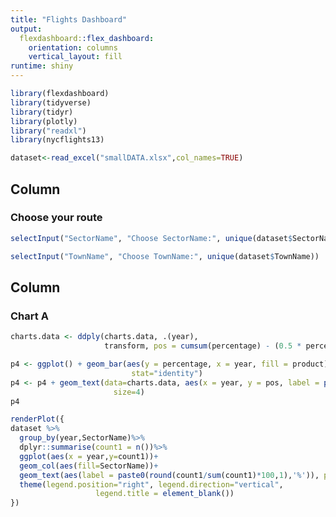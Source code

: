```yaml
---
title: "Flights Dashboard"
output: 
  flexdashboard::flex_dashboard:
    orientation: columns
    vertical_layout: fill
runtime: shiny
---
```


```r
library(flexdashboard)
library(tidyverse)
library(tidyr)
library(plotly)
library("readxl")
library(nycflights13)

dataset<-read_excel("smallDATA.xlsx",col_names=TRUE)

```


Column {.sidebar}
-----------------------------------------------------------------------

### Choose your route

```r

selectInput("SectorName", "Choose SectorName:", unique(dataset$SectorName))

selectInput("TownName", "Choose TownName:", unique(dataset$TownName))


```


Column {data-width=650}
-----------------------------------------------------------------------

### Chart A

```r

charts.data <- ddply(charts.data, .(year),
                     transform, pos = cumsum(percentage) - (0.5 * percentage))

p4 <- ggplot() + geom_bar(aes(y = percentage, x = year, fill = product), data = charts.data,
                           stat="identity")
p4 <- p4 + geom_text(data=charts.data, aes(x = year, y = pos, label = paste0(percentage,"%")),
                       size=4)
p4

renderPlot({
dataset %>%
  group_by(year,SectorName)%>%
  dplyr::summarise(count1 = n())%>%
  ggplot(aes(x = year,y=count1))+
  geom_col(aes(fill=SectorName))+
  geom_text(aes(label = paste0(round(count1/sum(count1)*100,1),'%')), position = position_stack(vjust = 0.5))+
  theme(legend.position="right", legend.direction="vertical",
                   legend.title = element_blank())
})

```





